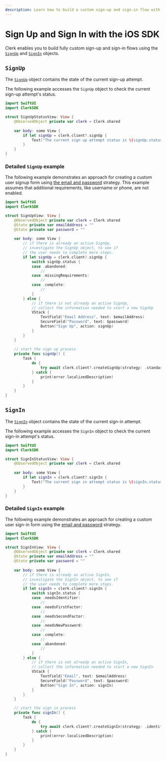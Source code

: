 ```yaml
---
description: Learn how to build a custom sign-up and sign-in flow with the iOS SDK.
---
```


# Sign Up and Sign In with the iOS SDK

Clerk enables you to build fully custom sign-up and sign-in flows using the [`SignUp`](signup-ref) and [`SignIn`](signin-ref) objects.

## `SignUp`

The [`SignUp`][signup-ref] object contains the state of the current sign-up attempt.

The following example accesses the `SignUp` object to check the current sign-up attempt's status.

```swift
import SwiftUI
import ClerkSDK

struct SignUpStatusView: View {
    @ObservedObject private var clerk = Clerk.shared
    
    var body: some View {
        if let signUp = clerk.client?.signUp {
            Text("The current sign up attempt status is \(signUp.status.rawValue)")
        }
    }
}
```

### Detailed `SignUp` example

The following example demonstrates an approach for creating a custom user signup form using [the email and password](/docs/custom-flows/email-password) strategy. This example assumes that additional requirements, like username or phone, are not enabled. 

```swift
import SwiftUI
import ClerkSDK

struct SignUpView: View {
    @ObservedObject private var clerk = Clerk.shared
    @State private var emailAddress = ""
    @State private var password = ""
    
    var body: some View {
        // if there is already an active SignUp,
        // investigate the SignUp object, to see if
        // the user needs to complete more steps.
        if let signUp = clerk.client?.signUp {
            switch signUp.status {
            case .abandoned:
                //
            case .missingRequirements:
                //
            case .complete:
                //
            }
        } else {
            // if there is not already an active SignUp,
            // collect the information needed to start a new SignUp
            VStack {
                TextField("Email Address", text: $emailAddress)
                SecureField("Password", text: $password)
                Button("Sign Up", action: signUp)
            }
        }
    }
    
    // start the sign up process
    private func signUp() {
        Task {
            do {
                try await clerk.client?.createSignUp(strategy: .standard(emailAddress: emailAddress, password: password))
            } catch {
                print(error.localizedDescription)
            }
        }
    }
}
```

## `SignIn`

The [`SignIn`][signin-ref] object contains the state of the current sign-in attempt.

The following example accesses the `SignIn` object to check the current sign-in attempt's status.

```swift
import SwiftUI
import ClerkSDK

struct SignInStatusView: View {
    @ObservedObject private var clerk = Clerk.shared
    
    var body: some View {
        if let signIn = clerk.client?.signIn {
            Text("The current sign in attempt status is \(signIn.status.rawValue)")
        }
    }
}
```

### Detailed `SignIn` example

The following example demonstrates an approach for creating a custom user sign-in form using the [email and password](/docs/custom-flows/email-password) strategy.

```swift
import SwiftUI
import ClerkSDK

struct SignInView: View {
    @ObservedObject private var clerk = Clerk.shared
    @State private var emailAddress = ""
    @State private var password = ""
    
    var body: some View {
        // if there is already an active SignIn,
        // investigate the SignIn object, to see if
        // the user needs to complete more steps.
        if let signIn = clerk.client?.signIn {
            switch signIn.status {
            case .needsIdentifier:
                //
            case .needsFirstFactor:
                //
            case .needsSecondFactor:
                //
            case .needsNewPassword:
                //
            case .complete:
                //
            case .abandoned:
                //
            }
        } else {
            // if there is not already an active SignIn,
            // collect the information needed to start a new SignIn
            VStack {
                TextField("Email", text: $emailAddress)
                SecureField("Password", text: $password)
                Button("Sign In", action: signIn)
            }
        }
    }

    // start the sign in process
    private func signIn() {
        Task {
            do {
                try await clerk.client?.createSignIn(strategy: .identifier(emailAddress, password: password))
            } catch {
                print(error.localizedDescription)
            }
        }
    }
}
```

[signup-ref]: /docs/references/javascript/sign-up/sign-up
[signin-ref]: /docs/references/javascript/sign-in/sign-in